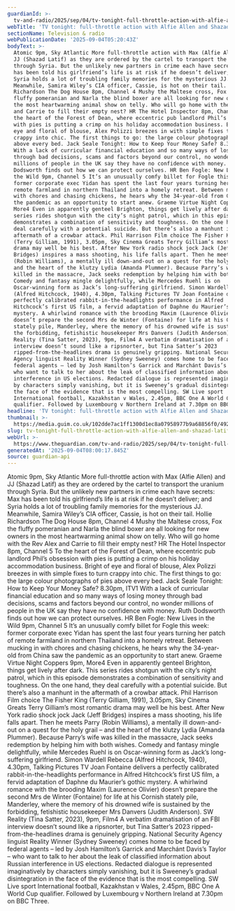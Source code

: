 ```yaml
---
guardianId: >-
  tv-and-radio/2025/sep/04/tv-tonight-full-throttle-action-with-alfie-allen-and-shazad-latif
webTitle: 'TV tonight: full-throttle action with Alfie Allen and Shazad Latif '
sectionName: Television & radio
webPublicationDate: '2025-09-04T05:20:43Z'
bodyText: >-
  Atomic 9pm, Sky Atlantic More full-throttle action with Max (Alfie Allen) and
  JJ (Shazad Latif) as they are ordered by the cartel to transport the uranium
  through Syria. But the unlikely new partners in crime each have secrets: Max
  has been told his girlfriend’s life is at risk if he doesn’t deliver; and
  Syria holds a lot of troubling family memories for the mysterious JJ.
  Meanwhile, Samira Wiley’s CIA officer, Cassie, is hot on their tail. Hollie
  Richardson The Dog House 8pm, Channel 4 Mushy the Maltese cross, Fox the
  fluffy pomeranian and Narla the blind boxer are all looking for new owners in
  the most heartwarming animal show on telly. Who will go home with the Rev Alex
  and Carrie to fill their empty nest? HR The Hotel Inspector 8pm, Channel 5 To
  the heart of the Forest of Dean, where eccentric pub landlord Phil’s obsession
  with pies is putting a crimp on his holiday accommodation business. Bright of
  eye and floral of blouse, Alex Polizzi breezes in with simple fixes to turn
  crappy into chic. The first things to go: the large colour photographs of pies
  above every bed. Jack Seale Tonight: How to Keep Your Money Safe? 8.30pm, ITV1
  With a lack of curricular financial education and so many ways of losing money
  through bad decisions, scams and factors beyond our control, no wonder
  millions of people in the UK say they have no confidence with money. Ruth
  Dodsworth finds out how we can protect ourselves. HR Ben Fogle: New Lives in
  the Wild 9pm, Channel 5 It’s an unusually comfy billet for Fogle this week:
  former corporate exec Yidan has spent the last four years turning her patch of
  remote farmland in northern Thailand into a homely retreat. Between mucking in
  with chores and chasing chickens, he hears why the 34-year-old from China saw
  the pandemic as an opportunity to start anew. Graeme Virtue Night Coppers 9pm,
  More4 Even in apparently genteel Brighton, things get lively after dark. This
  series rides shotgun with the city’s night patrol, which in this episode
  demonstrates a combination of sensitivity and toughness. On the one hand, they
  deal carefully with a potential suicide. But there’s also a manhunt in the
  aftermath of a crowbar attack. Phil Harrison Film choice The Fisher King
  (Terry Gilliam, 1991), 3.05pm, Sky Cinema Greats Terry Gilliam’s most romantic
  drama may well be his best. After New York radio shock jock Jack (Jeff
  Bridges) inspires a mass shooting, his life falls apart. Then he meets Parry
  (Robin Williams), a mentally ill down-and-out on a quest for the holy grail –
  and the heart of the klutzy Lydia (Amanda Plummer). Because Parry’s wife was
  killed in the massacre, Jack seeks redemption by helping him with both wishes.
  Comedy and fantasy mingle delightfully, while Mercedes Ruehl is on
  Oscar-winning form as Jack’s long-suffering girlfriend. Simon Wardell Rebecca
  (Alfred Hitchcock, 1940), 4.30pm, Talking Pictures TV Joan Fontaine delivers a
  perfectly calibrated rabbit-in-the-headlights performance in Alfred
  Hitchcock’s first US film, a fervid adaptation of Daphne du Maurier’s gothic
  mystery. A whirlwind romance with the brooding Maxim (Laurence Olivier)
  doesn’t prepare the second Mrs de Winter (Fontaine) for life at his Cornish
  stately pile, Manderley, where the memory of his drowned wife is sustained by
  the forbidding, fetishistic housekeeper Mrs Danvers (Judith Anderson). SW
  Reality (Tina Satter, 2023), 9pm, Film4 A verbatim dramatisation of an FBI
  interview doesn’t sound like a ripsnorter, but Tina Satter’s 2023
  ripped-from-the-headlines drama is genuinely gripping. National Security
  Agency linguist Reality Winner (Sydney Sweeney) comes home to be faced by
  federal agents – led by Josh Hamilton’s Garrick and Marchánt Davis’s Taylor –
  who want to talk to her about the leak of classified information about Russian
  interference in US elections. Redacted dialogue is represented imaginatively
  by characters simply vanishing, but it is Sweeney’s gradual disintegration in
  the face of the evidence that is the most compelling. SW Live sport
  International football, Kazakhstan v Wales, 2.45pm, BBC One A World Cup
  qualifier. Followed by Luxembourg v Northern Ireland at 7.30pm on BBC Three.
headline: 'TV tonight: full-throttle action with Alfie Allen and Shazad Latif '
thumbnail: >-
  https://media.guim.co.uk/102dde7ac1ff1300d1ec8a07958977b9a68856f0/492_192_3093_2476/500.jpg
slug: tv-tonight-full-throttle-action-with-alfie-allen-and-shazad-latif
webUrl: >-
  https://www.theguardian.com/tv-and-radio/2025/sep/04/tv-tonight-full-throttle-action-with-alfie-allen-and-shazad-latif
generatedAt: '2025-09-04T08:00:17.845Z'
source: guardian-api
---
```

Atomic 9pm, Sky Atlantic More full-throttle action with Max (Alfie Allen) and JJ (Shazad Latif) as they are ordered by the cartel to transport the uranium through Syria. But the unlikely new partners in crime each have secrets: Max has been told his girlfriend’s life is at risk if he doesn’t deliver; and Syria holds a lot of troubling family memories for the mysterious JJ. Meanwhile, Samira Wiley’s CIA officer, Cassie, is hot on their tail. Hollie Richardson The Dog House 8pm, Channel 4 Mushy the Maltese cross, Fox the fluffy pomeranian and Narla the blind boxer are all looking for new owners in the most heartwarming animal show on telly. Who will go home with the Rev Alex and Carrie to fill their empty nest? HR The Hotel Inspector 8pm, Channel 5 To the heart of the Forest of Dean, where eccentric pub landlord Phil’s obsession with pies is putting a crimp on his holiday accommodation business. Bright of eye and floral of blouse, Alex Polizzi breezes in with simple fixes to turn crappy into chic. The first things to go: the large colour photographs of pies above every bed. Jack Seale Tonight: How to Keep Your Money Safe? 8.30pm, ITV1 With a lack of curricular financial education and so many ways of losing money through bad decisions, scams and factors beyond our control, no wonder millions of people in the UK say they have no confidence with money. Ruth Dodsworth finds out how we can protect ourselves. HR Ben Fogle: New Lives in the Wild 9pm, Channel 5 It’s an unusually comfy billet for Fogle this week: former corporate exec Yidan has spent the last four years turning her patch of remote farmland in northern Thailand into a homely retreat. Between mucking in with chores and chasing chickens, he hears why the 34-year-old from China saw the pandemic as an opportunity to start anew. Graeme Virtue Night Coppers 9pm, More4 Even in apparently genteel Brighton, things get lively after dark. This series rides shotgun with the city’s night patrol, which in this episode demonstrates a combination of sensitivity and toughness. On the one hand, they deal carefully with a potential suicide. But there’s also a manhunt in the aftermath of a crowbar attack. Phil Harrison Film choice The Fisher King (Terry Gilliam, 1991), 3.05pm, Sky Cinema Greats Terry Gilliam’s most romantic drama may well be his best. After New York radio shock jock Jack (Jeff Bridges) inspires a mass shooting, his life falls apart. Then he meets Parry (Robin Williams), a mentally ill down-and-out on a quest for the holy grail – and the heart of the klutzy Lydia (Amanda Plummer). Because Parry’s wife was killed in the massacre, Jack seeks redemption by helping him with both wishes. Comedy and fantasy mingle delightfully, while Mercedes Ruehl is on Oscar-winning form as Jack’s long-suffering girlfriend. Simon Wardell Rebecca (Alfred Hitchcock, 1940), 4.30pm, Talking Pictures TV Joan Fontaine delivers a perfectly calibrated rabbit-in-the-headlights performance in Alfred Hitchcock’s first US film, a fervid adaptation of Daphne du Maurier’s gothic mystery. A whirlwind romance with the brooding Maxim (Laurence Olivier) doesn’t prepare the second Mrs de Winter (Fontaine) for life at his Cornish stately pile, Manderley, where the memory of his drowned wife is sustained by the forbidding, fetishistic housekeeper Mrs Danvers (Judith Anderson). SW Reality (Tina Satter, 2023), 9pm, Film4 A verbatim dramatisation of an FBI interview doesn’t sound like a ripsnorter, but Tina Satter’s 2023 ripped-from-the-headlines drama is genuinely gripping. National Security Agency linguist Reality Winner (Sydney Sweeney) comes home to be faced by federal agents – led by Josh Hamilton’s Garrick and Marchánt Davis’s Taylor – who want to talk to her about the leak of classified information about Russian interference in US elections. Redacted dialogue is represented imaginatively by characters simply vanishing, but it is Sweeney’s gradual disintegration in the face of the evidence that is the most compelling. SW Live sport International football, Kazakhstan v Wales, 2.45pm, BBC One A World Cup qualifier. Followed by Luxembourg v Northern Ireland at 7.30pm on BBC Three.
